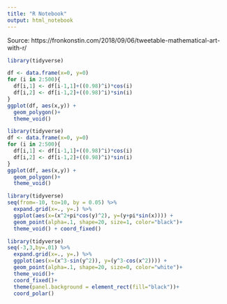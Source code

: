 ```yaml
---
title: "R Notebook"
output: html_notebook
---
```


Source: https://fronkonstin.com/2018/09/06/tweetable-mathematical-art-with-r/

```r
library(tidyverse)

df <- data.frame(x=0, y=0)
for (i in 2:500){
  df[i,1] <- df[i-1,1]+((0.98)^i)*cos(i)
  df[i,2] <- df[i-1,2]+((0.98)^i)*sin(i)   
}
ggplot(df, aes(x,y)) + 
  geom_polygon()+
  theme_void()
```


```r
library(tidyverse)
df <- data.frame(x=0, y=0)
for (i in 2:500){
  df[i,1] <- df[i-1,1]+((0.98)^i)*cos(i)
  df[i,2] <- df[i-1,2]+((0.98)^i)*sin(i)   
}
ggplot(df, aes(x,y)) + 
  geom_polygon()+
  theme_void()
```

```r
library(tidyverse)
seq(from=-10, to=10, by = 0.05) %>%
  expand.grid(x=., y=.) %>%
  ggplot(aes(x=(x^2+pi*cos(y)^2), y=(y+pi*sin(x)))) +
  geom_point(alpha=.1, shape=20, size=1, color="black")+
  theme_void() + coord_fixed()
```


```r
library(tidyverse)
seq(-3,3,by=.01) %>%
  expand.grid(x=., y=.) %>%
  ggplot(aes(x=(x^3-sin(y^2)), y=(y^3-cos(x^2)))) +
  geom_point(alpha=.1, shape=20, size=0, color="white")+
  theme_void()+
  coord_fixed()+
  theme(panel.background = element_rect(fill="black"))+
  coord_polar()
```

